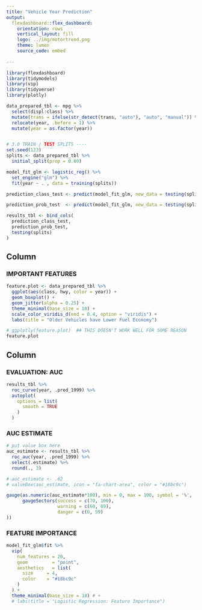 ```yaml
---
title: "Vehicle Year Prediction"
output: 
  flexdashboard::flex_dashboard:
    orientation: rows
    vertical_layout: fill
    logo: ../img/motortrend.png
    theme: lumen
    source_code: embed
    
---
```


```r
library(flexdashboard)
library(tidymodels)
library(vip)
library(tidyverse)
library(plotly)

```


```r
data_prepared_tbl <- mpg %>%
  select(displ:class) %>%
  mutate(trans = ifelse(str_detect(trans, "auto"), "auto", "manual")) %>%
  relocate(year, .before = 1) %>%
  mutate(year = as.factor(year))


# 3.0 TRAIN / TEST SPLITS ----
set.seed(123)
splits <- data_prepared_tbl %>%
  initial_split(prop = 0.80)

```


```r
model_fit_glm <- logistic_reg() %>%
  set_engine("glm") %>%
  fit(year ~ . , data = training(splits))

prediction_class_test <- predict(model_fit_glm, new_data = testing(splits), type = "class")

prediction_prob_test  <- predict(model_fit_glm, new_data = testing(splits), type = "prob")

results_tbl <- bind_cols(
  prediction_class_test,
  prediction_prob_test,
  testing(splits)
)

```

Column {data-height=600}
-----------------------------------------------------------------------

### IMPORTANT FEATURES

```r
feature.plot <- data_prepared_tbl %>%
  ggplot(aes(class, hwy, color = year)) +
  geom_boxplot() +
  geom_jitter(alpha = 0.25) +
  theme_minimal(base_size = 18) +
  scale_color_viridis_d(end = 0.4, option = "viridis") +
  labs(title = "Older Vehicles have Lower Fuel Economy")

# ggplotly(feature.plot)  ## THIS DOESN'T WORK WELL FOR SOME REASON
feature.plot

```

Column {data-height=400}
-----------------------------------------------------------------------

### EVALUATION: AUC

```r
results_tbl %>%
  roc_curve(year, .pred_1999) %>%
  autoplot(
    options = list(
      smooth = TRUE
    )
  )

```

### AUC ESTIMATE

```r
# put value box here
auc_estimate <- results_tbl %>%
  roc_auc(year, .pred_1999) %>% 
  select(.estimate) %>% 
  round(., 3)

# auc_estimate <- .62
# valueBox(auc_estimate, icon = "fa-chart-area", color = "#18bc9c")

gauge(as.numeric(auc_estimate*100), min = 0, max = 100, symbol = '%', 
      gaugeSectors(success = c(70, 100), 
                   warning = c(60, 69), 
                   danger = c(0, 59)
))

```

### FEATURE IMPORTANCE

```r
model_fit_glm$fit %>%
  vip(
    num_features = 20,
    geom         = "point",
    aesthetics   = list(
      size     = 4,
      color    = "#18bc9c"
    )
  ) +
  theme_minimal(base_size = 18) # +
  # labs(title = "Logistic Regression: Feature Importance")

```
